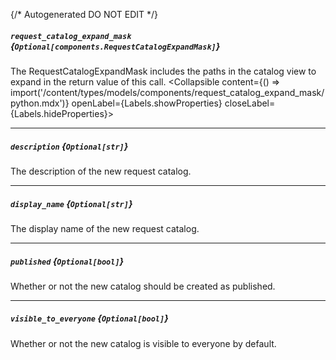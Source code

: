 {/* Autogenerated DO NOT EDIT  */}

##### `request_catalog_expand_mask` *{`Optional[components.RequestCatalogExpandMask]`}*
The RequestCatalogExpandMask includes the paths in the catalog view to expand in the return value of this call.
<Collapsible content={() => import('/content/types/models/components/request_catalog_expand_mask/python.mdx')} openLabel={Labels.showProperties} closeLabel={Labels.hideProperties}>
</Collapsible>

---
##### `description` *{`Optional[str]`}*
The description of the new request catalog.

---
##### `display_name` *{`Optional[str]`}*
The display name of the new request catalog.

---
##### `published` *{`Optional[bool]`}*
Whether or not the new catalog should be created as published.

---
##### `visible_to_everyone` *{`Optional[bool]`}*
Whether or not the new catalog is visible to everyone by default.


